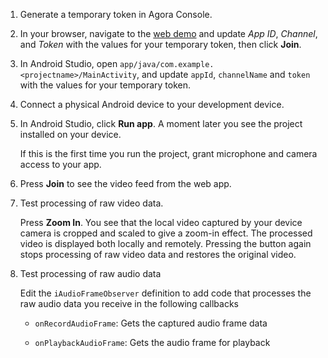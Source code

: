 <PlatformWrapper platform="android">

1.  Generate a temporary token in Agora Console.

2.  In your browser, navigate to the [<Vg k="COMPANY"/> web demo](https://webdemo.agora.io/agora-web-showcase/examples/Agora-Web-Tutorial-1to1-Web) and update *App ID*, *Channel*, and *Token* with the values for your
    temporary token, then click **Join**.

3.  In Android Studio, open `app/java/com.example.<projectname>/MainActivity`, and update `appId`, `channelName` and `token` with the values for your
    temporary token.

4.  Connect a physical Android device to your development device.

5.  In Android Studio, click **Run app**. A moment later you see the project installed on your device.

    If this is the first time you run the project, grant microphone and camera access to your app.

6.  Press **Join** to see the video feed from the web app.

7.  Test processing of raw video data.

    Press **Zoom In**. You see that the local video captured by your device camera is cropped and scaled to give a zoom-in effect. The processed video is displayed both locally and remotely. Pressing the button again stops processing of raw video data and restores the
    original video.

8.  Test processing of raw audio data

    Edit the `iAudioFrameObserver` definition to add code that processes the raw audio data you receive in the following callbacks

    -   `onRecordAudioFrame`: Gets the captured audio frame data

    -   `onPlaybackAudioFrame`: Gets the audio frame for playback

</PlatformWrapper>
